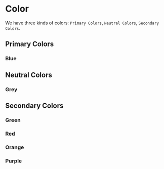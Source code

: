 
<Meta title="Color" component={ColorBlock} />

# Color

We have three kinds of colors: `Primary Colors`, `Neutral Colors`, `Secondary Colors`.

## Primary Colors

### Blue

<div class='color-section'>
    <ColorBlock title="Blue0" color="#e8f4fd"></ColorBlock>
    <ColorBlock title="Blue1" color="#ccecff"></ColorBlock>
    <ColorBlock title="Blue2" color="#87d2ff"></ColorBlock>
    <ColorBlock title="Blue3" color="#1b9aee"></ColorBlock>
    <ColorBlock title="Blue4" color="#0171c2"></ColorBlock>
    <ColorBlock title="Blue5" color="#004f8a"></ColorBlock>
</div>

## Neutral Colors

### Grey

<div class='color-section'>
    <ColorBlock title="Grey0" color="#ffffff"></ColorBlock>
    <ColorBlock title="Grey1" color="#f6f7f9"></ColorBlock>
    <ColorBlock title="Grey2" color="#cccccc"></ColorBlock>
    <ColorBlock title="Grey3" color="#999999"></ColorBlock>
    <ColorBlock title="Blue4" color="#666666"></ColorBlock>
    <ColorBlock title="Grey5" color="#333333"></ColorBlock>
</div>


## Secondary Colors

### Green

<div class='color-section'>
    <ColorBlock title="Green0" color="#edffed"></ColorBlock>
    <ColorBlock title="Green1" color="#cafac8"></ColorBlock>
    <ColorBlock title="Green2" color="#64d16d"></ColorBlock>
    <ColorBlock title="Green3" color="#15ad31"></ColorBlock>
</div>

### Red

<div class='color-section'>
    <ColorBlock title="Red0" color="#ffeded"></ColorBlock>
    <ColorBlock title="Red1" color="#ffcccc"></ColorBlock>
    <ColorBlock title="Red2" color="#f87872"></ColorBlock>
    <ColorBlock title="Red3" color="#e62412"></ColorBlock>
</div>

### Orange

<div class='color-section'>
    <ColorBlock title="Orange0" color="#fff7e6"></ColorBlock>
    <ColorBlock title="Orange1" color="#ffd591"></ColorBlock>
    <ColorBlock title="Orange2" color="#ffa941"></ColorBlock>
    <ColorBlock title="Orange3" color="#fa8c15"></ColorBlock>
</div>

### Purple

<div class='color-section'>
    <ColorBlock title="Purple0" color="#eeeefd"></ColorBlock>
    <ColorBlock title="Purple1" color="#9c9df8"></ColorBlock>
    <ColorBlock title="Purple2" color="#7373f5"></ColorBlock>
    <ColorBlock title="Purple3" color="#5a5bf3"></ColorBlock>
</div>